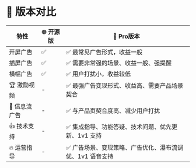 # 🎯 版本对比

| 特性  | 🌐 开源版 | 🚀 Pro版本 |
|---|--|--|
|开屏广告 |✅|✅ 最常见广告形式，收益一般|
|插屏广告 |✅|✅ 需要非常强的场景、收益一般、强提醒|
|横幅广告 |✅|✅ 用户打扰小，收益较低|
|🏆 激励视频 |-|✅ 最强广告变现形式、收益高、需要产品场景契合|
|🌈 信息流广告 |-|✅ 与产品页契合度高、减少用户打扰|
|👍 技术支持 |-|✅ 集成指导、功能答疑、技术问题、优先更新、1v1 支持|
|🔥 运营指导|-|✅ 广告场景、变现策略、广告优化、瀑布流调优、1v1 语音支持|
